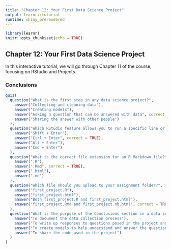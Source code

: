 ```yaml
---
title: "Chapter 12: Your First Data Science Project"
output: learnr::tutorial
runtime: shiny_prerendered
---
```


```r
library(learnr)
knitr::opts_chunk$set(echo = TRUE)
```


## Chapter 12: Your First Data Science Project

In this interactive tutorial, we will go through Chapter 11 of the course, focusing on RStudio and Projects.

### Conclusions

```r
quiz(
  question("What is the first step in any data science project?",
    answer("Collecting and cleaning data"),
    answer("Creating models"),
    answer("Asking a question that can be answered with data", correct = TRUE),
    answer("Sharing the answer with other people")
  ),
  question("Which RStudio feature allows you to run a specific line or block of code?",
    answer("Shift + Enter"),
    answer("Ctrl + Enter", correct = TRUE),
    answer("Alt + Enter"),
    answer("Cmd + Enter")
  ),
  question("What is the correct file extension for an R Markdown file?",
    answer(".R"),
    answer(".Rmd", correct = TRUE),
    answer(".html"),
    answer(".md")
  ),
  question("Which file should you upload to your assignment folder?",
    answer("first_project.R"),
    answer("first_project.html"),
    answer("Both first_project.R and first_project.html"),
    answer("first_project.Rmd and first_project.nb.html", correct = TRUE)
  ),
  question("What is the purpose of the Conclusions section in a data science project?",
    answer("To document the data collection process"),
    answer("To write up responses to questions posed in the project and summarize findings", correct = TRUE),
    answer("To create models to help understand and answer the question"),
    answer("To share the code used in the project")
  )
)
```
